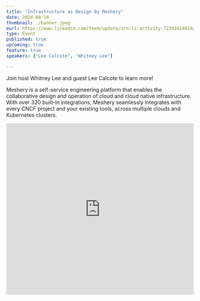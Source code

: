 ```yaml
---
title: "Infrastructure as Design by Meshery"
date: 2024-08-16
thumbnail: ./banner.jpeg
eurl: https://www.linkedin.com/feed/update/urn:li:activity:7229161401427062785
type: Event
published: true
upcoming: true
feature: true
speakers: ["Lee Calcote", "Whitney Lee"]

---
```


Join host Whitney Lee and guest Lee Calcote to learn more!

<p>
    Meshery is a self-service engineering platform that enables the collaborative design and operation of cloud and cloud native infrastructure. With over 320 built-in integrations, Meshery seamlessly integrates with every CNCF project and your existing tools, across multiple clouds and Kubernetes clusters.
</p>

<div style="position: relative; width: 100%; max-width: 800px; margin: 0 auto; overflow: hidden; padding-top: 40%; min-height: 260px;">
<iframe style="  position: absolute;top: 0;left: 0;bottom: 0;right: 0;width: 100%;height: 100%;border: none;" src="https://www.youtube.com/embed/JqZ4UZrHdw4" title="YouTube video player" frameBorder="0" allow="accelerometer; autoplay; clipboard-write; encrypted-media; gyroscope; picture-in-picture; web-share" referrerPolicy="strict-origin-when-cross-origin" allowfullscreen></iframe>
</div>